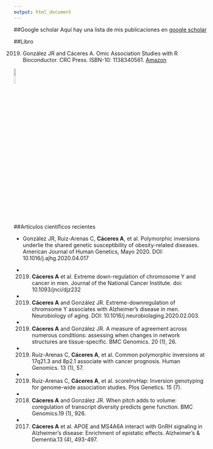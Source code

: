 ```yaml
---
output: html_document
---
```


##Google scholar
Aquí hay una lista de mis publicaciones en [google scholar](https://scholar.google.es/citations?user=s1D-6WAAAAAJ&hl=es)

##Libro

2019. González JR and Cáceres A. Omic Association Studies with R Bioconductor. CRC Press. ISBN-10: 1138340561. [Amazon](https://www.amazon.es/Omic-Association-Studies-R-Bioconductor/dp/1138340561) 


<img src="images/libro.jpg" style="width:10%" url="https://www.amazon.es/Omic-Association-Studies-R-Bioconductor/dp/1138340561">


##Artículos científicos recientes

- González JR, Ruiz-Arenas C, **Cáceres A**, et al. Polymorphic inversions underlie the shared genetic susceptibility of obesity-related diseases. American Journal of Human Genetics, Mayo 2020. DOI: 10.1016/j.ajhg.2020.04.017

- 2019. **Cáceres A** et al. Extreme down-regulation of chromosome Y and cancer in men. Journal of the National Cancer Institute. doi: 10.1093/jnci/djz232

- 2019. **Cáceres A** and González JR. Extreme-downregulation of chromsome Y associates with Alzheimer’s disease in men. Neurobiology of aging. DOI: 10.1016/j.neurobiolaging.2020.02.003. 

- 2019. **Cáceres A** and González JR. A measure of agreement across numerous conditions: assessing when changes in network structures are tissue-specific. BMC Genomics. 20 (1), 26.

- 2019. Ruiz-Arenas C, **Cáceres A**, et al. Common polymorphic inversions at 17q21.3 and 8p2.1 associate with cancer prognosis. Human Genomics. 13 (1), 57.	

- 2019. Ruiz-Arenas C, **Cáceres A**, et al. scoreInvHap: Inversion genotyping for genome-wide association studies. Plos Genetics. 15 (7).

- 2018. **Cáceres A** and González JR. When pitch adds to volume: coregulation of transcript diversity predicts gene function. BMC Genomics.19 (1), 926.

- 2017. **Cáceres A** et al. APOE and MS4A6A interact with GnRH signaling in Alzheimer's disease: Enrichment of epistatic effects. Alzheimer's & Dementia.13 (4), 493-497. 
